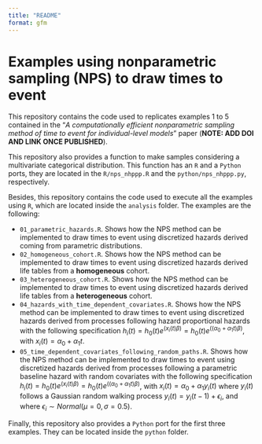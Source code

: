 ```yaml
---
title: "README"
format: gfm
---
```


# Examples using nonparametric sampling (NPS) to draw times to event

This repository contains the code used to replicates examples 1 to 5 contained in the "*A computationally efficient nonparametric sampling method of time to event for individual-level models*" paper (**NOTE: ADD DOI AND LINK ONCE PUBLISHED**).

This repository also provides a function to make samples considering a multivariate categorical distribution. This function has an `R` and a `Python` ports, they are located in the `R/nps_nhppp.R` and the `python/nps_nhppp.py`, respectively.

Besides, this repository contains the code used to execute all the examples using `R`, which are located inside the `analysis` folder. The examples are the following:

-   `01_parametric_hazards.R`. Shows how the NPS method can be implemented to draw times to event using discretized hazards derived coming from parametric distributions.
-   `02_homogeneous_cohort.R`. Shows how the NPS method can be implemented to draw times to event using discretized hazards derived life tables from a **homogeneous** cohort.
-   `03_heterogeneous_cohort.R`. Shows how the NPS method can be implemented to draw times to event using discretized hazards derived life tables from a **heterogeneous** cohort.
-   `04_hazards_with_time_dependent_covariates.R`. Shows how the NPS method can be implemented to draw times to event using discretized hazards derived from processes following hazard proportional hazards with the following specification $h_i(t) = h_0(t) e^{(x_i(t)\beta)} = h_0(t) e^{((\alpha_0 + \alpha_1 t)\beta)}$, with $x_i(t) = \alpha_0 + \alpha_1 t$.
-   `05_time_dependent_covariates_following_random_paths.R`. Shows how the NPS method can be implemented to draw times to event using discretized hazards derived from processes following a parametric baseline hazard with random covariates with the following specification $h_i(t) = h_0(t) e^{(x_i(t)\beta)} = h_0(t) e^{((\alpha_0 + \alpha_1 t)\beta)}$, with $x_i(t) = \alpha_0 + \alpha_1 y_i(t)$ where $y_i(t)$ follows a Gaussian random walking process $y_i(t) = y_i(t-1) + \epsilon_i$, and where $\epsilon_i \sim Normal(\mu = 0, \sigma = 0.5)$.

Finally, this repository also provides a `Python` port for the first three examples. They can be located inside the `python` folder.
